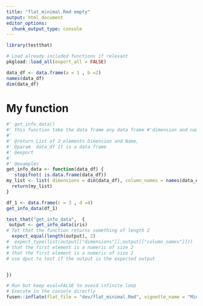 ```yaml
---
title: "flat_minimal.Rmd empty"
output: html_document
editor_options: 
  chunk_output_type: console
---
```


```r
library(testthat)
```

<!--
 You need to run the 'description' chunk in the '0-dev_history.Rmd' file before continuing your code there.
-->

```r
# Load already included functions if relevant
pkgload::load_all(export_all = FALSE)
```

```r
data_df <- data.frame(a = 1 , b =2)
names(data_df)
dim(data_df)
```

# My function

```r
#' get_info_data()
#' this function take the data frame any data frame #'dimension and names 
#'
#' @return List of 2 elements Dimension and Name,
#' @param  data_df it is a data frame
#' @export
#'
#' @examples
get_info_data <- function(data_df) {
   stopifnot( is.data.frame(data_df))
my_list <- list( dimensions = dim(data_df), column_names = names(data_df))
  return(my_list)
}
```

```r
df_1 <- data.frame(c = 3 , d =4)
get_info_data(df_1)
```

```r
test_that("get_info_data",  {
 output <- get_info_data(iris)
# Tet that the function returns something of length 2
  expect_equal(length(output), 2)
#  expect_type(list(output[["dimensions"]],output[["column_names"]]))
# that the first element is a numeric of size 2
# that the first element is a numeric of size 2
# use dput to test if the output is the expected output


})
```


```r
# Run but keep eval=FALSE to avoid infinite loop
# Execute in the console directly
fusen::inflate(flat_file = "dev/flat_minimal.Rmd", vignette_name = "Minimal")
```

